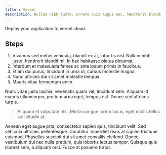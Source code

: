 ```yaml
---
title : Vercel
description: Nullam nibh justo, ornare quis augue nec, hendrerit blandit mi. In hac habitasse platea dictumst.
---
```


Deploy your application to vercel cloud.

## Steps

1. Vivamus sed metus vehicula, blandit ex at, lobortis nisl. Nullam nibh justo, hendrerit blandit mi. In hac habitasse platea dictumst. 
2. Interdum et malesuada fames ac ante ipsum primis in faucibus. 
3. Etiam dui purus, tincidunt in urna ut, cursus molestie magna. 
4. Nunc ultrices dui sit amet molestie tempus. 
5. Mauris vitae fermentum enim. 

Nunc vitae justo lacinia, venenatis quam vel, tincidunt sem. Aliquam id mauris ullamcorper, pretium urna eget, tempus est. Donec sed ultrices turpis. 

> Aliquam et vulputate nisi. Morbi congue lorem lacus, eget mollis tellus sollicitudin at.

Aenean eget augue prta, consectetur sapien quis, tincidunt velit. Sed vehicula ultricies pellentesque. Curabitur imperdiet risus at sapien tristique euismod. Phasellus suscipit dui sit amet convallis eleifend. Donec vestibulum dui nec nulla pretium, quis lobortis lectus tempor. Quisque quis laoreet sem, a aliquam orci. Fusce at posuere turpis.
